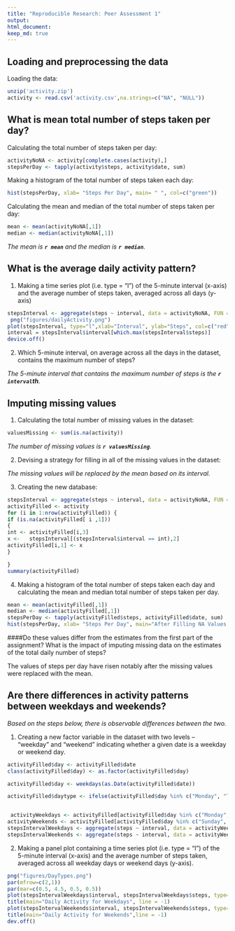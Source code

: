 ```yaml
---
title: "Reproducible Research: Peer Assessment 1"
output: 
html_document:
keep_md: true
---
```



## Loading and preprocessing the data

Loading the data:

```R

unzip('activity.zip')
activity <- read.csv('activity.csv',na.strings=c("NA", "NULL"))

```






## What is mean total number of steps taken per day?

Calculating the total number of steps taken per day:
```R
activityNoNA <- activity[complete.cases(activity),]
stepsPerDay <- tapply(activity$steps, activity$date, sum)
```

Making a histogram of the total number of steps taken each day:
```R

hist(stepsPerDay, xlab= "Steps Per Day", main= " ", col=c("green"))

```

Calculating the mean and median of the total number of steps taken per day:
```R

mean <- mean(activityNoNA[,1])
median <- median(activityNoNA[,1])

```
_The mean is __`r mean`__ and the median is __`r median`__._



## What is the average daily activity pattern?

1. Making a time series plot (i.e. type = "l") of the 5-minute interval (x-axis) and the average number of steps taken, averaged across all days (y-axis)
```R

stepsInterval <- aggregate(steps ~ interval, data = activityNoNA, FUN = "mean")
 png("figures/dailyActivity.png")
plot(stepsInterval, type="l",xlab="Interval", ylab="Steps", col=c("red"), main = "Daily Activity Pattern")
interval = stepsInterval$interval[which.max(stepsInterval$steps)]
device.off()
```



2. Which 5-minute interval, on average across all the days in the dataset, contains the maximum number of steps?

_The 5-minute interval that contains the maximum number of steps is the __`r interval`th__._








## Imputing missing values
1. Calculating the total number of missing values in the dataset:
```R
valuesMissing <- sum(is.na(activity))
```

_The number of missing values is __`r valuesMissing`__._


2. Devising a strategy for filling in all of the missing values in the dataset:

_The missing values will be replaced by the mean based on its interval._

3. Creating the new database:
```R

stepsInterval <- aggregate(steps ~ interval, data = activityNoNA, FUN = "mean")
activityFilled <- activity 
for (i in 1:nrow(activityFilled)) {
if (is.na(activityFilled[ i ,1]))
{
int <- activityFilled[i,3]
x <-   stepsInterval[(stepsInterval$interval == int),2]
activityFilled[i,1] <- x
}

}
summary(activityFilled)
 ```
 
4. Making a histogram of the total number of steps taken each day and calculating the mean and median total number of steps taken per day. 


```R
mean <- mean(activityFilled[,1])
median <- median(activityFilled[,1])
stepsPerDay <- tapply(activityFilled$steps, activityFilled$date, sum)
hist(stepsPerDay, xlab= "Steps Per Day", main="After Filling NA Values with Means",col=c("yellow"))

```

####Do these values differ from the estimates from the first part of the assignment? What is the impact of imputing missing data on the estimates of the total daily number of steps?

The values of steps per day have risen notably after the missing values were replaced with the mean.











## Are there differences in activity patterns between weekdays and weekends?
_Based on the steps below, there is observable differences between the two._

 1. Creating a new factor variable in the dataset with two levels – “weekday” and “weekend” indicating whether a given date is a weekday or weekend day.
 
```R
activityFilled$day <- activityFilled$date
class(activityFilled$day) <- as.factor(activityFilled$day)

activityFilled$day <- weekdays(as.Date(activityFilled$date))

activityFilled$daytype <- ifelse(activityFilled$day %in% c("Monday", "Tuesday", "Wednesday","Thursday", "Friday"), "weekday", "weekend")


 activityWeekdays <- activityFilled[activityFilled$day %in% c("Monday", "Tuesday", "Wednesday","Thursday", "Friday"),]
activityWeekends <- activityFilled[activityFilled$day %in% c("Sunday",  "Saturday"), ]
stepsIntervalWeekdays <- aggregate(steps ~ interval, data = activityWeekdays, FUN = "mean")
stepsIntervalWeekends <- aggregate(steps ~ interval, data = activityWeekends, FUN = "mean")
```


2. Making a panel plot containing a time series plot (i.e. type = "l") of the 5-minute interval (x-axis) and the average number of steps taken, averaged across all weekday days or weekend days (y-axis).


 ```R
 png("figures/DayTypes.png")
par(mfrow=c(2,1))
par(mar=c(0.5, 4.5, 0.5, 0.5))
plot(stepsIntervalWeekdays$interval, stepsIntervalWeekdays$steps, type="l",ylab="", xaxt='n', ann=TRUE , col=c("blue"))
title(main="Daily Activity for Weekdays", line = -1)
plot(stepsIntervalWeekends$interval, stepsIntervalWeekends$steps, type="l",ylab="",  xaxt='n',ann=TRUE,col=c("blue") )
title(main="Daily Activity for Weekends",line = -1)
dev.off()
```
 
 


